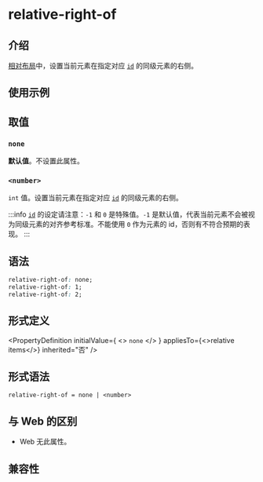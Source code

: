 # relative-right-of

## 介绍

[相对布局](guide/ui/layout/relative-layout.mdx)中，设置当前元素在指定对应 [`id`](./relative-id.mdx) 的同级元素的右侧。

## 使用示例


<Go
  example="css-api"
  entry="src/relative-right-of"
  defaultFile="src/relative-right-of/App.tsx"
  img="/assets/doc/css/relative-right-of.png"
  defaultEntryFile="dist/relative-right-of.lynx.bundle"
  entry="src/relative-right-of"
/>

## 取值

### `none`

**默认值**。不设置此属性。

### `<number>`

`int` 值。设置当前元素在指定对应 [`id`](./relative-id.mdx) 的同级元素的右侧。

:::info
[`id`](./relative-id.mdx) 的设定请注意：`-1` 和 `0` 是特殊值。`-1` 是默认值，代表当前元素不会被视为同级元素的对齐参考标准。不能使用 `0` 作为元素的 id，否则有不符合预期的表现。
:::

## 语法

```css
relative-right-of: none;
relative-right-of: 1;
relative-right-of: 2;
```

## 形式定义


<PropertyDefinition
  initialValue={
    <>
      <code>none</code>
    </>
  }
  appliesTo={<>relative items</>}
  inherited="否"
/>

## 形式语法

```
relative-right-of = none | <number>
```

## 与 Web 的区别

- Web 无此属性。

## 兼容性


<LegacyCompatTable metadata="css/properties/relative-right-of" />
